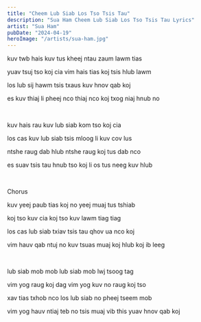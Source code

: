 ```yaml
---
title: "Cheem Lub Siab Los Tso Tsis Tau"
description: "Sua Ham Cheem Lub Siab Los Tso Tsis Tau Lyrics"
artist: "Sua Ham"
pubDate: "2024-04-19"
heroImage: "/artists/sua-ham.jpg"
---
```


kuv twb hais kuv tus kheej ntau zaum lawm tias

yuav tsuj tso koj cia vim hais tias koj tsis hlub lawm

los lub sij hawm tsis txaus kuv hnov qab koj

es kuv thiaj li pheej nco thiaj nco koj txog niaj hnub no

<br />

kuv hais rau kuv lub siab kom tso koj cia

los cas kuv lub siab tsis mloog li kuv cov lus

ntshe raug dab hlub ntshe raug koj tus dab nco

es suav tsis tau hnub tso koj li os tus neeg kuv hlub

<br />

Chorus

kuv yeej paub tias koj no yeej muaj tus tshiab

koj tso kuv cia koj tso kuv lawm tiag tiag

los cas lub siab txiav tsis tau qhov ua nco koj

vim hauv qab ntuj no kuv tsuas muaj koj hlub koj ib leeg

<br />

lub siab mob mob lub siab mob lwj tsoog tag

vim yog raug koj dag vim yog kuv no raug koj tso

xav tias txhob nco los lub siab no pheej tseem mob

vim yog hauv ntiaj teb no tsis muaj vib this yuav hnov qab koj
